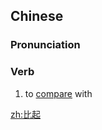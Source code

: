 ==Chinese==
{{zh-forms}}

===Pronunciation===
{{zh-pron
|m=bǐqǐ
|cat=v
}}

===Verb===
{{zh-verb}}

# to [[compare]] with

[[zh:比起]]